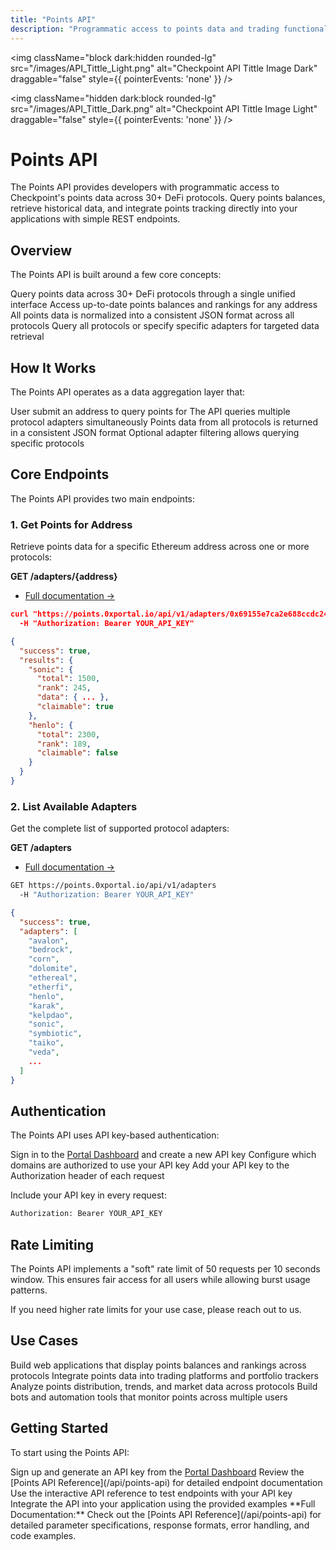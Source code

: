 ```yaml
---
title: "Points API"
description: "Programmatic access to points data and trading functionality"
---
```

<img 
  className="block dark:hidden rounded-lg" 
  src="/images/API_Tittle_Light.png" 
  alt="Checkpoint API Tittle Image Dark"
  draggable="false"
  style={{ pointerEvents: 'none' }}
/>

<img 
  className="hidden dark:block rounded-lg" 
  src="/images/API_Tittle_Dark.png" 
  alt="Checkpoint API Tittle Image Light"
  draggable="false"
  style={{ pointerEvents: 'none' }}
/>

# Points API

The Points API provides developers with programmatic access to Checkpoint's points data across 30+ DeFi protocols. Query points balances, retrieve historical data, and integrate points tracking directly into your applications with simple REST endpoints.

## Overview

The Points API is built around a few core concepts:

<CardGroup cols={2}>
  <Card title="Multi-Protocol Support" icon="layer-group">
    Query points data across 30+ DeFi protocols through a single unified interface
  </Card>
  <Card title="Real-time Data" icon="clock">
    Access up-to-date points balances and rankings for any address
  </Card>
  <Card title="Normalized Data Format" icon="code">
    All points data is normalized into a consistent JSON format across all protocols
  </Card>
  <Card title="Flexible Queries" icon="sliders">
    Query all protocols or specify specific adapters for targeted data retrieval
  </Card>
</CardGroup>

## How It Works

The Points API operates as a data aggregation layer that:

<Steps>
  <Step title="Accepts Address Query">
    User submit an address to query points for
  </Step>
  <Step title="Aggregates Protocol Data">
    The API queries multiple protocol adapters simultaneously
  </Step>
  <Step title="Returns Unified Response">
    Points data from all protocols is returned in a consistent JSON format
  </Step>
  <Step title="Supports Selective Queries">
    Optional adapter filtering allows querying specific protocols
  </Step>
</Steps>

## Core Endpoints

The Points API provides two main endpoints:

### 1. Get Points for Address

Retrieve points data for a specific Ethereum address across one or more protocols:

**GET /adapters/\{address\}**

- [Full documentation →](/api-reference/points/get-points-data-for-a-specific-address)

```json Example Request
curl "https://points.0xportal.io/api/v1/adapters/0x69155e7ca2e688ccdc247f6c4ddf374b3ae77bd6?adapters=sonic,henlo" \
  -H "Authorization: Bearer YOUR_API_KEY"
```

```json Example Response
{
  "success": true,
  "results": {
    "sonic": {
      "total": 1500,
      "rank": 245,
      "data": { ... },
      "claimable": true
    },
    "henlo": {
      "total": 2300,
      "rank": 189,
      "claimable": false
    }
  }
}
```

### 2. List Available Adapters

Get the complete list of supported protocol adapters:

**GET /adapters**

- [Full documentation →](/api-reference/points/list-all-available-adapters)

```bash Example Request
GET https://points.0xportal.io/api/v1/adapters
  -H "Authorization: Bearer YOUR_API_KEY"
```

```json Example Response
{
  "success": true,
  "adapters": [
    "avalon",
    "bedrock",
    "corn",
    "dolomite",
    "ethereal",
    "etherfi",
    "henlo",
    "karak",
    "kelpdao",
    "sonic",
    "symbiotic",
    "taiko",
    "veda",
    ...
  ]
}
```

## Authentication

The Points API uses API key-based authentication:

<Steps>
  <Step title="Generate API Key">
    Sign in to the <a href="https://points.0xportal.io/apikeys" target="_blank">Portal Dashboard</a> and create a new API key
  </Step>
  <Step title="Specify Authorized Domains">
    Configure which domains are authorized to use your API key
  </Step>
  <Step title="Include in Requests">
    Add your API key to the Authorization header of each request
  </Step>
</Steps>

Include your API key in every request:

```bash
Authorization: Bearer YOUR_API_KEY
```

## Rate Limiting

The Points API implements a "soft" rate limit of 50 requests per 10 seconds window. This ensures fair access for all users while allowing burst usage patterns.

If you need higher rate limits for your use case, please reach out to us.

## Use Cases

<CardGroup cols={2}>
  <Card title="Points Dashboard" icon="chart-line">
    Build web applications that display points balances and rankings across protocols
  </Card>
  <Card title="Trading Integrations" icon="arrows-repeat">
    Integrate points data into trading platforms and portfolio trackers
  </Card>
  <Card title="Analytics Platforms" icon="magnifying-glass">
    Analyze points distribution, trends, and market data across protocols
  </Card>
  <Card title="Automated Tools" icon="robot">
    Build bots and automation tools that monitor points across multiple users
  </Card>
</CardGroup>

## Getting Started

To start using the Points API:

<Steps>
  <Step title="Get API Key">
    Sign up and generate an API key from the <a href="https://points.0xportal.io/apikeys" target="_blank">Portal Dashboard</a>
  </Step>
  <Step title="Explore Endpoints">
    Review the [Points API Reference](/api/points-api) for detailed endpoint documentation
  </Step>
  <Step title="Test Integration">
    Use the interactive API reference to test endpoints with your API key
  </Step>
  <Step title="Build Your App">
    Integrate the API into your application using the provided examples
  </Step>
</Steps>

<Note>
**Full Documentation:** Check out the [Points API Reference](/api/points-api) for detailed parameter specifications, response formats, error handling, and code examples.
</Note>
